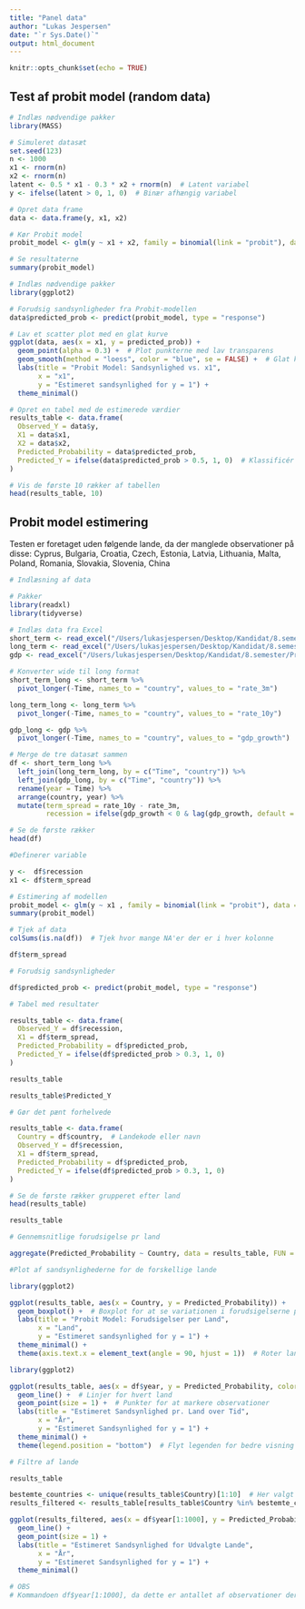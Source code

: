 ```yaml
---
title: "Panel data"
author: "Lukas Jespersen"
date: "`r Sys.Date()`"
output: html_document
---
```


```r
knitr::opts_chunk$set(echo = TRUE)
```


## Test af probit model (random data)

```r
# Indlæs nødvendige pakker
library(MASS)

# Simuleret datasæt
set.seed(123)
n <- 1000
x1 <- rnorm(n)
x2 <- rnorm(n)
latent <- 0.5 * x1 - 0.3 * x2 + rnorm(n)  # Latent variabel
y <- ifelse(latent > 0, 1, 0)  # Binær afhængig variabel

# Opret data frame
data <- data.frame(y, x1, x2)

# Kør Probit model
probit_model <- glm(y ~ x1 + x2, family = binomial(link = "probit"), data = data)

# Se resultaterne
summary(probit_model)
```


```r
# Indlæs nødvendige pakker
library(ggplot2)

# Forudsig sandsynligheder fra Probit-modellen
data$predicted_prob <- predict(probit_model, type = "response")

# Lav et scatter plot med en glat kurve
ggplot(data, aes(x = x1, y = predicted_prob)) +
  geom_point(alpha = 0.3) +  # Plot punkterne med lav transparens
  geom_smooth(method = "loess", color = "blue", se = FALSE) +  # Glat kurve
  labs(title = "Probit Model: Sandsynlighed vs. x1",
       x = "x1",
       y = "Estimeret sandsynlighed for y = 1") +
  theme_minimal()
```


```r
# Opret en tabel med de estimerede værdier
results_table <- data.frame(
  Observed_Y = data$y,
  X1 = data$x1,
  X2 = data$x2,
  Predicted_Probability = data$predicted_prob,
  Predicted_Y = ifelse(data$predicted_prob > 0.5, 1, 0)  # Klassificér y baseret på 0.5 cutoff
)

# Vis de første 10 rækker af tabellen
head(results_table, 10)
```



## Probit model estimering


Testen er foretaget uden følgende lande, da der manglede observationer på disse:
Cyprus, Bulgaria, Croatia, Czech, Estonia, Latvia, Lithuania, Malta, Poland, Romania, Slovakia, Slovenia, China

```r
# Indlæsning af data

# Pakker
library(readxl)
library(tidyverse)

# Indlæs data fra Excel
short_term <- read_excel("/Users/lukasjespersen/Desktop/Kandidat/8.semester/Projekt/data/Yield.xlsx", sheet = "Short-term")
long_term <- read_excel("/Users/lukasjespersen/Desktop/Kandidat/8.semester/Projekt/data/Yield.xlsx", sheet = "Long-term")
gdp <- read_excel("/Users/lukasjespersen/Desktop/Kandidat/8.semester/Projekt/data/Yield.xlsx", sheet = "GDP")

# Konverter wide til long format
short_term_long <- short_term %>%
  pivot_longer(-Time, names_to = "country", values_to = "rate_3m")

long_term_long <- long_term %>%
  pivot_longer(-Time, names_to = "country", values_to = "rate_10y")

gdp_long <- gdp %>%
  pivot_longer(-Time, names_to = "country", values_to = "gdp_growth")

# Merge de tre datasæt sammen
df <- short_term_long %>%
  left_join(long_term_long, by = c("Time", "country")) %>%
  left_join(gdp_long, by = c("Time", "country")) %>%
  rename(year = Time) %>%
  arrange(country, year) %>%
  mutate(term_spread = rate_10y - rate_3m,
         recession = ifelse(gdp_growth < 0 & lag(gdp_growth, default = 1) < 0, 1, 0))

# Se de første rækker
head(df)
```

```r
#Definerer variable

y <-  df$recession
x1 <- df$term_spread

```




```r
# Estimering af modellen
probit_model <- glm(y ~ x1 , family = binomial(link = "probit"), data = df)
summary(probit_model)

```


```r
# Tjek af data
colSums(is.na(df))  # Tjek hvor mange NA'er der er i hver kolonne

df$term_spread
```


```r
# Forudsig sandsynligheder

df$predicted_prob <- predict(probit_model, type = "response")

# Tabel med resultater

results_table <- data.frame(
  Observed_Y = df$recession,
  X1 = df$term_spread,
  Predicted_Probability = df$predicted_prob,
  Predicted_Y = ifelse(df$predicted_prob > 0.3, 1, 0)
)

results_table

results_table$Predicted_Y

```

```r
# Gør det pænt forhelvede

results_table <- data.frame(
  Country = df$country,  # Landekode eller navn
  Observed_Y = df$recession,
  X1 = df$term_spread,
  Predicted_Probability = df$predicted_prob,
  Predicted_Y = ifelse(df$predicted_prob > 0.3, 1, 0)
)

# Se de første rækker grupperet efter land
head(results_table)

results_table
```

```r
# Gennemsnitlige forudsigelse pr land

aggregate(Predicted_Probability ~ Country, data = results_table, FUN = mean)
```

```r
#Plot af sandsynlighederne for de forskellige lande

library(ggplot2)

ggplot(results_table, aes(x = Country, y = Predicted_Probability)) +
  geom_boxplot() +  # Boxplot for at se variationen i forudsigelserne per land
  labs(title = "Probit Model: Forudsigelser per Land",
       x = "Land",
       y = "Estimeret sandsynlighed for y = 1") +
  theme_minimal() +
  theme(axis.text.x = element_text(angle = 90, hjust = 1))  # Roter landekoder for bedre læsbarhed
```


```r
library(ggplot2)

ggplot(results_table, aes(x = df$year, y = Predicted_Probability, color = Country, group = Country)) +
  geom_line() +  # Linjer for hvert land
  geom_point(size = 1) +  # Punkter for at markere observationer
  labs(title = "Estimeret Sandsynlighed pr. Land over Tid",
       x = "År",
       y = "Estimeret Sandsynlighed for y = 1") +
  theme_minimal() +
  theme(legend.position = "bottom")  # Flyt legenden for bedre visning
```

```r
# Filtre af lande

results_table

bestemte_countries <- unique(results_table$Country)[1:10]  # Her valgt de første 10 lande
results_filtered <- results_table[results_table$Country %in% bestemte_countries, ]

ggplot(results_filtered, aes(x = df$year[1:1000], y = Predicted_Probability, color = Country, group = Country)) +
  geom_line() +
  geom_point(size = 1) +
  labs(title = "Estimeret Sandsynlighed for Udvalgte Lande",
       x = "År",
       y = "Estimeret Sandsynlighed for y = 1") +
  theme_minimal()

# OBS
# Kommandoen df$year[1:1000], da dette er antallet af observationer der findes ved at tage 'length' af 'results_filtered$'

```

